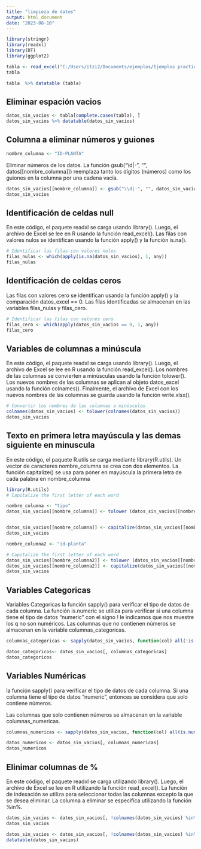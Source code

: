 ```yaml
---
title: "limpieza de datos"
output: html_document
date: "2023-08-10"
---
```


```r
library(stringr)
library(readxl)
library(DT)
library(ggplot2)
```

```r
tabla <- read_excel("C:/Users/itzi2/Documents/ejemplos/Ejemplos practicos R/datos_energia-taller-con-datos-fotovoltaicas.xlsx")
tabla
```

```r
tabla  %>% datatable (tabla)
```

## Eliminar espación vacios 

```r
datos_sin_vacios <- tabla[complete.cases(tabla), ]
datos_sin_vacios %>% datatable(datos_sin_vacios)
```

## Columna a eliminar números y guiones

```r
nombre_columna <- "ID-PLANTA"
```

Eliminar números de los datos. La función gsub("\\d\|-", "", datos\[\[nombre_columna\]\]) reemplaza tanto los dígitos (números) como los guiones en la columna por una cadena vacía.

```r
datos_sin_vacios[[nombre_columna]] <- gsub("\\d|-", "", datos_sin_vacios [[nombre_columna]])
datos_sin_vacios 
```
## Identificación de celdas null 

En este código, el paquete readxl se carga usando library(). Luego, el archivo de Excel se lee en R usando la función read_excel(). Las filas con valores nulos se identifican usando la función apply() y la función is.na().

```r
# Identificar las filas con valores nulos
filas_nulas <- which(apply(is.na(datos_sin_vacios), 1, any))
filas_nulas
```
## Identificación de celdas ceros

Las filas con valores cero se identifican usando la función apply() y la comparación datos_excel == 0. Las filas identificadas se almacenan en las variables filas_nulas y filas_cero.



```r
# Identificar las filas con valores cero
filas_cero <- which(apply(datos_sin_vacios == 0, 1, any))
filas_cero
```
## Variables de columnas a minúscula 

En este código, el paquete readxl se carga usando library(). Luego, el archivo de Excel se lee en R usando la función read_excel(). Los nombres de las columnas se convierten a minúsculas usando la función tolower(). Los nuevos nombres de las columnas se aplican al objeto datos_excel usando la función colnames(). Finalmente, el archivo de Excel con los nuevos nombres de las columnas se guarda usando la función write.xlsx().

```r
# Convertir los nombres de las columnas a minúsculas
colnames(datos_sin_vacios) <- tolower(colnames(datos_sin_vacios))
datos_sin_vacios
```

## Texto en primera letra mayúscula y las demas siguiente en minuscula 

En este código, el paquete R.utils se carga mediante library(R.utils). Un vector de caracteres nombre_columna se crea con dos elementos. La función capitalize() se usa para poner en mayúscula la primera letra de cada palabra en nombre_columna

```r
library(R.utils)
# Capitalize the first letter of each word

nombre_columna <- "tipo"
datos_sin_vacios[[nombre_columna]] <- tolower (datos_sin_vacios[[nombre_columna]]) 


datos_sin_vacios[[nombre_columna]] <- capitalize(datos_sin_vacios[[nombre_columna]])  # Convertir todo a minúsculas
datos_sin_vacios
```

```r
nombre_columna2 <- "id-planta"

# Capitalize the first letter of each word
datos_sin_vacios[[nombre_columna2]] <- tolower (datos_sin_vacios[[nombre_columna2]]) 
datos_sin_vacios[[nombre_columna2]] <- capitalize(datos_sin_vacios[[nombre_columna2]])  # Convertir todo a minúsculas
datos_sin_vacios
```

## Variables Categoricas
Variables Categoricas la función sapply() para verificar el tipo de datos de cada columna. La función is.numeric se utiliza para verificar si una columna tiene el tipo de datos "numeric" con el signo ! le indicamos que nos muestre los q no son numéricos. Las columnas que no contienen números se almacenan en la variable columnas_categoricas.


```r
columnas_categoricas <- sapply(datos_sin_vacios, function(col) all(!is.numeric(col)))
```

```r
datos_categoricos<- datos_sin_vacios[, columnas_categoricas]
datos_categoricos
```

## Variables Numéricas

la función sapply() para verificar el tipo de datos de cada columna. Si una columna tiene el tipo de datos "numeric", entonces se considera que solo contiene números.

Las columnas que solo contienen números se almacenan en la variable columnas_numericas.

```r
columnas_numericas <- sapply(datos_sin_vacios, function(col) all(is.numeric(col)))
```

```r
datos_numericos <- datos_sin_vacios[, columnas_numericas]
datos_numericos
```

## Elinimar columnas de %

En este código, el paquete readxl se carga utilizando library().
Luego, el archivo de Excel se lee en R utilizando la función read_excel().
La función de indexación se utiliza para seleccionar todas las columnas excepto la que se desea eliminar. La columna a eliminar se especifica utilizando la función %in%.
```r
datos_sin_vacios <- datos_sin_vacios[, !colnames(datos_sin_vacios) %in% "%ci"]
datos_sin_vacios
```
```r
datos_sin_vacios <- datos_sin_vacios[, !colnames(datos_sin_vacios) %in% "%gb"]
datatable(datos_sin_vacios)
```


